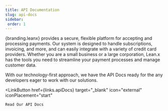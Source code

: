 ```yaml
---
title: API Documentation
slug: api-docs
sidebar: 
 order: 1
---
```


{branding.leanx} provides a secure, flexible platform for accepting and processing payments. Our system is designed to handle subscriptions, invoicing, and more, and can easily integrate with a variety of credit card providers. Whether you are a small business or a large corporation, Lean.x has the tools you need to streamline your payment processes and manage customer data.

With our technology-first approach, we have the API Docs ready for the any developers eager to work with our solutions.

<LinkButton 
    href={links.apiDocs}
    target="_blank" 
    icon="external" 
    iconPlacement="start"
> 
    Read Our API Docs
</LinkButton>
